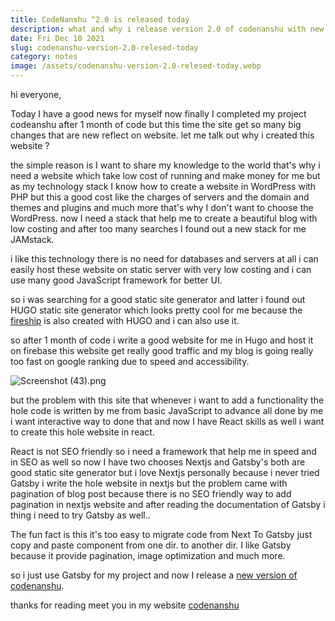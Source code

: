 ```yaml
---
title: CodeNanshu ^2.0 is released today
description: what and why i release version 2.0 of codenanshu with new stack complete story
date: Fri Dec 10 2021
slug: codenanshu-version-2.0-relesed-today
category: notes
image: /assets/codenanshu-version-2.0-relesed-today.webp
---
```


hi everyone,

Today I have a good news for myself now finally I completed my project codeanshu after 1 month of code but this time the site get so many big changes that are new reflect on website. let me talk out why i created this website ?

the simple reason is I want to share my knowledge to the world that's why i need a website which take low cost of running and make money for me but as my technology stack I know how to create a website in WordPress with PHP but this a good cost like the charges of servers and the domain and themes and plugins and much more that's why I don't want to choose the WordPress. now I need a stack that help me to create a beautiful blog with low costing and after too many searches I found out a new stack for me JAMstack.

i like this technology there is no need for databases and servers at all i can easily host these website on static server with very low costing and i can use many good JavaScript framework for better UI.

so i was searching for a good static site generator and latter i found out HUGO static site generator which looks pretty cool for me because the [fireship](https://fireship.io) is also created with HUGO and i can also use it.

so after 1 month of code i write a good website for me in Hugo and host it on firebase this website get really good traffic and my blog is going really too fast on google ranking due to speed and accessibility.

![Screenshot (43).png](/assets/revelotution.jpeg)

but the problem with this site that whenever i want to add a functionality the hole code is written by me from basic JavaScript to advance all done by me i want interactive way to done that and now I have React skills as well i want to create this hole website in react.

React is not SEO friendly so i need a framework that help me in speed and in SEO as well so now I have two chooses Nextjs and Gatsby's both are good static site generator but i love Nextjs personally because i never tried Gatsby i write the hole website in nextjs but the problem came with pagination of blog post because there is no SEO friendly way to add pagination in nextjs website and after reading the documentation of Gatsby i thing i need to try Gatsby as well..

The fun fact is this it's too easy to migrate code from Next To Gatsby just copy and paste component from one dir. to another dir. I like Gatsby because it provide pagination, image optimization and much more.

so i just use Gatsby for my project and now I release a [new version of codenanshu](https://github.com/aianshume/codenanshu).

thanks for reading meet you in my website [codenanshu](https://codenanshu.netlify.app)
